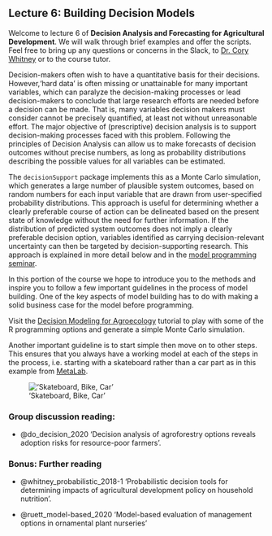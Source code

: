 ## Lecture 6: Building Decision Models {#decision_models}
<!-- reference with [Decision Models](#decision_models) -->

Welcome to lecture 6 of **Decision Analysis and Forecasting for Agricultural Development**. We will walk through brief examples and offer the scripts. Feel free to bring up any questions or concerns in the Slack, to [Dr. Cory Whitney](mailto:cory.whitney@uni-bonn.de?subject=[Lecture_3]%20Decision%20Analysis%20Lecture) or to the course tutor.

Decision-makers often wish to have a quantitative basis for their decisions. However,‘hard data’ is often missing or unattainable for many important variables, which can paralyze the decision-making processes or lead decision-makers to conclude that large research efforts are needed before a decision can be made. That is, many variables decision makers must consider cannot be precisely quantified, at least not without unreasonable effort. The major objective of (prescriptive) decision analysis is to support decision-making processes faced with this problem. Following the principles of Decision Analysis can allow us to make forecasts of decision outcomes without precise numbers, as long as probability distributions describing the possible values for all variables can be estimated. 

The `decisionSupport` package implements this as a Monte Carlo simulation, which generates a large number of plausible system outcomes, based on random numbers for each input variable that are drawn from user-specified probability distributions. This approach is useful for determining whether a clearly preferable course of action can be delineated based on the present state of knowledge without the need for further information. If the distribution of predicted system outcomes does not imply a clearly preferable decision option, variables identified as carrying decision-relevant uncertainty can then be targeted by decision-supporting research. This approach is explained in more detail below and in the [model programming seminar](#model_programming).

In this portion of the course we hope to introduce you to the methods and inspire you to follow a few important guidelines in the process of model building. One of the key aspects of model building has to do with making a solid business case for the model before programming. 

<!-- <iframe width="560" height="315" src="https://www.youtube.com/embed/bViPWX8_G4A" frameborder="0" allowfullscreen></iframe> -->

Visit the [Decision Modeling for Agroecology](https://agtools.app/decision_modeling_tutorial/#section-introduction) tutorial to play with some of the R programming options and generate a simple Monte Carlo simulation.

Another important guideline is to start simple then move on to other steps. This ensures that you always have a working model at each of the steps in the process, i.e. starting with a skateboard rather than a car part as in this example from [MetaLab](https://twitter.com/metalab).

!['Skateboard, Bike, Car'](images/Model_stages_car_analogy.png)

### Group discussion reading:

 - @do_decision_2020 'Decision analysis of agroforestry options reveals adoption risks for resource-poor farmers'.

### Bonus: Further reading

- @whitney_probabilistic_2018-1 'Probabilistic decision tools for determining impacts of agricultural development policy on household nutrition'.

 - @ruett_model-based_2020 'Model-based evaluation of management options in ornamental plant nurseries'
